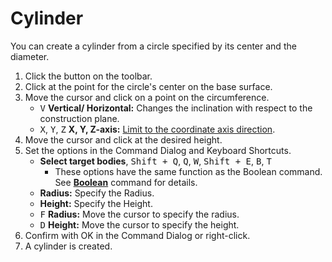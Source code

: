 
# Cylinder

<Reference shortcut='Shift + C' command='Cylinder' button='Toolbar' />

You can  create a cylinder from a circle specified by its center and the diameter.

1. Click the button <ButtonIcon type="button-cylinder" /> on the toolbar.
2. Click at the point for the circle's center on the base surface.
3. Move the cursor and click on a point on the circumference.
   - <kbd>V</kbd> **Vertical/ Horizontal:** Changes the inclination with respect to the construction plane.
   - <kbd>X</kbd>, <kbd>Y</kbd>, <kbd>Z</kbd> **X, Y, Z-axis:** [Limit to the coordinate axis direction](./sketching-tips#limit-to-the-coordinate-axis-direction).
4. Move the cursor and click at the desired height.
5. Set the options in the Command Dialog and Keyboard Shortcuts.
   - **Select target bodies**, <kbd>Shift + Q</kbd>, <kbd>Q</kbd>, <kbd>W</kbd>, <kbd>Shift + E</kbd>, <kbd>B</kbd>, <kbd>T</kbd>
      - These options have the same function as the Boolean command. See [**Boolean**](../solid/boolean) command for details.
   - **Radius:** Specify the Radius.
   - **Height:** Specify the Height.
   - <kbd>F</kbd> **Radius:** Move the cursor to specify the radius.
   - <kbd>D</kbd> **Height:** Move the cursor to specify the height.
6. Confirm with OK in the Command Dialog or right-click.
7. A cylinder is created.




